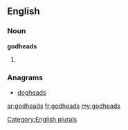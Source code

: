 ==English==

===Noun===
'''godheads'''

# {{plural of|[[godhead]]}}

===Anagrams===
* [[dogheads#English|dogheads]]

[[Category:English plurals]]

[[ar:godheads]]
[[fr:godheads]]
[[my:godheads]]